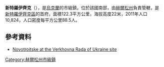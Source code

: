 {{No footnotes|time=2015-09-16T14:35:42+00:00}}
{{coord|46|21|N|34|20|E|display=title|region:UA_type:city_source:GNS-enwiki}}

'''新特羅伊齊克'''（{{lang-uk|Новотроїцьке}}），是[[烏克蘭|烏克蘭]]的市級鎮，位於該國南部，由[[赫爾松州|赫爾松州]]負責管轄，是[[新特羅伊齊克區|新特羅伊齊克區]]的首府，面積122.3平方公里，海拔高度22米，2011年人口10,824，人口密度每平方公里88.5人。

==參考資料==
* [https://web.archive.org/web/20160304113304/http://w1.c1.rada.gov.ua/pls/z7502/A005?rdat1=28.07.2008&rf7571=35049 Novotroitske at the Verkhovna Rada of Ukraine site]

{{DEFAULTSORT:Новотроїцьке}}
[[Category:赫爾松州市級鎮|Category:赫爾松州市級鎮]]


{{Kherson-geo-stub}}